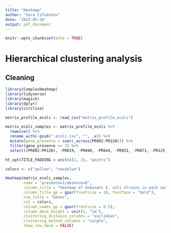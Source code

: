 ```yaml
---
title: "Heatmap"
author: "Sara Cifuentes"
date: '2022-05-24'
output: pdf_document
---
```


```r
knitr::opts_chunk$set(echo = TRUE)
```

# Hierarchical clustering analysis 
## Cleaning

```r
library(ComplexHeatmap)
library(tidyverse)
library(magick)
library(dplyr)
library(circlize)
```

```r
matrix_profile_ecoli <- read_csv("matrix_profile_ecoli")

```

```r
matrix_ecoli_samples <- matrix_profile_ecoli %>% 
  rowwise() %>% 
  rename_with(~gsub("_ecoli.csv", "", .x)) %>% 
  mutate(gene_presence = sum(c_across(PR002:PR120))) %>% 
  filter(gene_presence >= 3) %>% 
  select((PR002:PR120), -PR019, -PR040, -PR044, -PR051, -PR071, -PR125, -PR126)
```

```r
ht_opt$TITLE_PADDING = unit(c(2, 2), "points")

colors <- c("yellow", "navyblue")

Heatmap(matrix_ecoli_samples,
        name = "presence=1/absence=0",
        column_title = "Heatmap of dominant E. coli strains in each sample",
        column_title_gp = gpar(frontsize = 10, fontface = "bold"),
        row_title = "Genes",
        col = colors,
        column_names_gp = gpar(frontsize = 0.5),
        column_dend_height = unit(1, "cm"),
        clustering_distance_columns = "euclidean",
        clustering_method_columns = "single",
        show_row_dend = FALSE)
```


